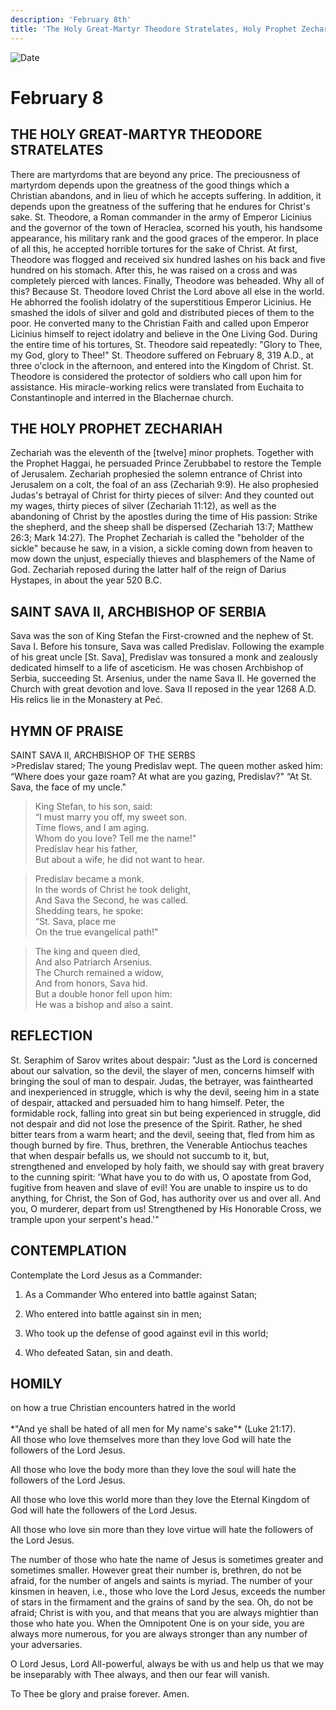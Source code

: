 ```yaml
---
description: 'February 8th'
title: 'The Holy Great-Martyr Theodore Stratelates, Holy Prophet Zechariah, St. Sava II, Archbishop of Serbia'
---
```


<CustomPaginator />
<RunningHead />

<Image src="/title-imprint.png" height={68} width={50} alt="Date" className="title-imprint"/>

# <div id="date">February <Image className="four-dot" src="/four-dot.png" height={15} width={15} alt="" />8</div>

## THE HOLY GREAT-MARTYR THEODORE STRATELATES

There are martyrdoms that are beyond any price. The preciousness of martyrdom depends upon the greatness of the good things which a Christian abandons, and in lieu of which he accepts suffering. In addition, it depends upon the greatness of the suffering that he endures for Christ's sake. St. Theodore, a Roman commander in the army of Emperor Licinius and the governor of the town of Heraclea, scorned his youth, his handsome appearance, his military rank and the good graces of the emperor. In place of all this, he accepted horrible tortures for the sake of Christ. At first, Theodore was flogged and received six hundred lashes on his back and five hundred on his stomach. After this, he was raised on a cross and was completely pierced with lances. Finally, Theodore was beheaded. Why all of this? Because St. Theodore loved Christ the Lord above all else in the world. He abhorred the foolish idolatry of the superstitious Emperor Licinius. He smashed the idols of silver and gold and distributed pieces of them to the poor. He converted many to the Christian Faith and called upon Emperor Licinius himself to reject idolatry and believe in the One Living God. During the entire time of his tortures, St. Theodore said repeatedly: "Glory to Thee, my God, glory to Thee!" St. Theodore suffered on February 8, 319 A.D., at three o'clock in the afternoon, and entered into the Kingdom of Christ. St. Theodore is considered the protector of soldiers who call upon him for assistance. His miracle-working relics were translated from Euchaita to Constantinople and interred in the Blachernae church.

## THE HOLY PROPHET ZECHARIAH

Zechariah was the eleventh of the [twelve] minor prophets. Together with the Prophet Haggai, he persuaded Prince Zerubbabel to restore the Temple of Jerusalem. Zechariah prophesied the solemn entrance of Christ into Jerusalem on a colt, the foal of an ass (Zechariah 9:9). He also prophesied Judas's betrayal of Christ for thirty pieces of silver: And they counted out my wages, thirty pieces of silver (Zechariah 11:12), as well as the abandoning of Christ by the apostles during the time of His passion: Strike the shepherd, and the sheep shall be dispersed (Zechariah 13:7; Matthew 26:3; Mark 14:27). The Prophet Zechariah is called the "beholder of the sickle" because he saw, in a vision, a sickle coming down from heaven to mow down the unjust, especially thieves and blasphemers of the Name of God. Zechariah reposed during the latter half of the reign of Darius Hystapes, in about the year 520 B.C.

## SAINT SAVA II, ARCHBISHOP OF SERBIA

Sava was the son of King Stefan the First-crowned and the nephew of St. Sava I. Before his tonsure, Sava was called Predislav. Following the example of his great uncle [St. Sava], Predislav was tonsured a monk and zealously dedicated himself to a life of asceticism. He was chosen Archbishop of Serbia, succeeding St. Arsenius, under the name Sava II. He governed the Church with great devotion and love. Sava II reposed in the year 1268 A.D. His relics lie in the Monastery at Peć.


## HYMN OF PRAISE
<div style={{textAlign:'center', color:'crimson', fontWeight:'bold'}}>
SAINT SAVA II, ARCHBISHOP OF THE SERBS
</div>
>Predislav stared;  
The young Predislav wept.  
The queen mother asked him:  
“Where does your gaze roam?  
At what are you gazing, Predislav?"  
“At St. Sava, the face of my uncle."  

>King Stefan, to his son, said:  
“I must marry you off, my sweet son.  
Time flows, and I am aging.  
Whom do you love? Tell me the name!"  
Predislav hear his father,  
But about a wife, he did not want to hear.  

>Predislav became a monk.  
In the words of Christ he took delight,  
And Sava the Second, he was called.  
Shedding tears, he spoke:  
“St. Sava, place me  
On the true evangelical path!"  

>The king and queen died,  
And also Patriarch Arsenius.  
The Church remained a widow,  
And from honors, Sava hid.  
But a double honor fell upon him:  
He was a bishop and also a saint.  

## REFLECTION

St. Seraphim of Sarov writes about despair: "Just as the Lord is concerned about our salvation, so the devil, the slayer of men, concerns himself with bringing the soul of man to despair. Judas, the betrayer, was fainthearted and inexperienced in struggle, which is why the devil, seeing him in a state of despair, attacked and persuaded him to hang himself. Peter, the formidable rock, falling into great sin but being  experienced in struggle, did not despair and did not lose the presence of the Spirit. Rather, he shed bitter tears from a warm heart; and the devil, seeing that, fled from him as though burned by fire. Thus, brethren, the Venerable Antiochus teaches that when despair befalls us, we should not succumb to it, but, strengthened and enveloped by holy faith, we should say with great bravery to the cunning spirit: 'What have you to do with us, O apostate from God, fugitive from heaven and slave of evil! You are unable to inspire us to do anything, for Christ, the Son of God, has authority over us and over all. And you, O murderer, depart from us! Strengthened by His Honorable Cross, we trample upon your serpent's head.'"


## CONTEMPLATION
Contemplate the Lord Jesus as a Commander:

1. As a Commander Who entered into battle against Satan;

2. Who entered into battle against sin in men;

3. Who took up the defense of good against evil in this world;

4. Who defeated Satan, sin and death.


## HOMILY
<div style={{textAlign:'center', color:'crimson', fontWeight:'bold'}}>
on how a true Christian encounters hatred in the world
</div><br /><div style={{textAlign:'right'}}>
*"And ye shall be hated of all men for My name's sake"* (Luke 21:17).
</div>
All those who love themselves more than they love God will hate the followers of the Lord Jesus.

All those who love the body more than they love the soul will hate the followers of the Lord Jesus.

All those who love this world more than they love the Eternal Kingdom of God will hate the followers of the Lord Jesus.

All those who love sin more than they love virtue will hate the followers of the Lord Jesus.

The number of those who hate the name of Jesus is sometimes greater and sometimes smaller. However great their number is, brethren, do not be afraid, for the number of angels and saints is myriad. The number of your kinsmen in heaven, i.e., those who love the Lord Jesus, exceeds the number of stars in the firmament and the grains of sand by the sea. Oh, do not be afraid; Christ is with you, and that means that you are always mightier than those who hate you. When the Omnipotent One is on your side, you are always more numerous, for you are always stronger than any number of your adversaries.

O Lord Jesus, Lord All-powerful, always be with us and help us that we may be inseparably with Thee always, and then our fear will vanish.

To Thee be glory and praise forever. Amen.